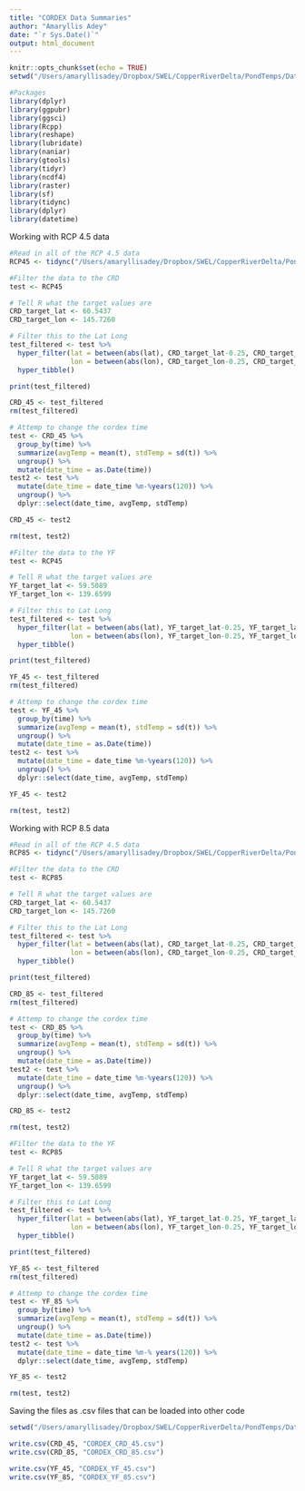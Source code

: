 ```yaml
---
title: "CORDEX Data Summaries"
author: "Amaryllis Adey"
date: "`r Sys.Date()`"
output: html_document
---
```


```r
knitr::opts_chunk$set(echo = TRUE)
setwd("/Users/amaryllisadey/Dropbox/SWEL/CopperRiverDelta/PondTemps/DataAnalysis/PondTempsAnalysis_GIT/")
```

```r
#Packages
library(dplyr)
library(ggpubr)
library(ggsci)
library(Rcpp)
library(reshape)
library(lubridate)
library(naniar)
library(gtools)
library(tidyr)
library(ncdf4)
library(raster)
library(sf)
library(tidync)
library(dplyr)
library(datetime)
```

Working with RCP 4.5 data

```r
#Read in all of the RCP 4.5 data
RCP45 <- tidync("/Users/amaryllisadey/Dropbox/SWEL/CopperRiverDelta/PondTemps/DataAnalysis/PondTempsAnalysis_GIT/DataFiles/CORDEX/CORDEX_RCP45/CORDEX_45.nc")

#Filter the data to the CRD
test <- RCP45

# Tell R what the target values are
CRD_target_lat <- 60.5437
CRD_target_lon <- 145.7260

# Filter this to the Lat Long
test_filtered <- test %>%
  hyper_filter(lat = between(abs(lat), CRD_target_lat-0.25, CRD_target_lat+0.25), 
               lon = between(abs(lon), CRD_target_lon-0.25, CRD_target_lon+0.25)) %>%
  hyper_tibble()

print(test_filtered)

CRD_45 <- test_filtered
rm(test_filtered)

# Attemp to change the cordex time
test <- CRD_45 %>%
  group_by(time) %>%
  summarize(avgTemp = mean(t), stdTemp = sd(t)) %>%
  ungroup() %>%
  mutate(date_time = as.Date(time)) 
test2 <- test %>%
  mutate(date_time = date_time %m-%years(120)) %>%
  ungroup() %>%
  dplyr::select(date_time, avgTemp, stdTemp)

CRD_45 <- test2

rm(test, test2)

#Filter the data to the YF
test <- RCP45

# Tell R what the target values are
YF_target_lat <- 59.5089
YF_target_lon <- 139.6599

# Filter this to Lat Long
test_filtered <- test %>%
  hyper_filter(lat = between(abs(lat), YF_target_lat-0.25, YF_target_lat+0.25), 
               lon = between(abs(lon), YF_target_lon-0.25, YF_target_lon+0.25)) %>%
  hyper_tibble()

print(test_filtered)

YF_45 <- test_filtered
rm(test_filtered)

# Attemp to change the cordex time
test <- YF_45 %>%
  group_by(time) %>%
  summarize(avgTemp = mean(t), stdTemp = sd(t)) %>%
  ungroup() %>%
  mutate(date_time = as.Date(time)) 
test2 <- test %>%
  mutate(date_time = date_time %m-%years(120)) %>%
  ungroup() %>%
  dplyr::select(date_time, avgTemp, stdTemp)

YF_45 <- test2

rm(test, test2)

```

Working with RCP 8.5 data

```r
#Read in all of the RCP 4.5 data
RCP85 <- tidync("/Users/amaryllisadey/Dropbox/SWEL/CopperRiverDelta/PondTemps/DataAnalysis/PondTempsAnalysis_GIT/DataFiles/CORDEX/CORDEX_RCP85/CORDEX_85.nc")

#Filter the data to the CRD
test <- RCP85

# Tell R what the target values are
CRD_target_lat <- 60.5437
CRD_target_lon <- 145.7260

# Filter this to the Lat Long
test_filtered <- test %>%
  hyper_filter(lat = between(abs(lat), CRD_target_lat-0.25, CRD_target_lat+0.25), 
               lon = between(abs(lon), CRD_target_lon-0.25, CRD_target_lon+0.25)) %>%
  hyper_tibble()

print(test_filtered)

CRD_85 <- test_filtered
rm(test_filtered)

# Attemp to change the cordex time
test <- CRD_85 %>%
  group_by(time) %>%
  summarize(avgTemp = mean(t), stdTemp = sd(t)) %>%
  ungroup() %>%
  mutate(date_time = as.Date(time)) 
test2 <- test %>%
  mutate(date_time = date_time %m-%years(120)) %>%
  ungroup() %>%
  dplyr::select(date_time, avgTemp, stdTemp)

CRD_85 <- test2

rm(test, test2)

#Filter the data to the YF
test <- RCP85

# Tell R what the target values are
YF_target_lat <- 59.5089
YF_target_lon <- 139.6599

# Filter this to Lat Long
test_filtered <- test %>%
  hyper_filter(lat = between(abs(lat), YF_target_lat-0.25, YF_target_lat+0.25), 
               lon = between(abs(lon), YF_target_lon-0.25, YF_target_lon+0.25)) %>%
  hyper_tibble()

print(test_filtered)

YF_85 <- test_filtered
rm(test_filtered)

# Attemp to change the cordex time
test <- YF_85 %>%
  group_by(time) %>%
  summarize(avgTemp = mean(t), stdTemp = sd(t)) %>%
  ungroup() %>%
  mutate(date_time = as.Date(time)) 
test2 <- test %>%
  mutate(date_time = date_time %m-% years(120)) %>%
  dplyr::select(date_time, avgTemp, stdTemp)

YF_85 <- test2

rm(test, test2)

```

Saving the files as .csv files that can be loaded into other code

```r
setwd("/Users/amaryllisadey/Dropbox/SWEL/CopperRiverDelta/PondTemps/DataAnalysis/PondTempsAnalysis_GIT")

write.csv(CRD_45, "CORDEX_CRD_45.csv")
write.csv(CRD_85, "CORDEX_CRD_85.csv")

write.csv(YF_45, "CORDEX_YF_45.csv")
write.csv(YF_85, "CORDEX_YF_85.csv")

```